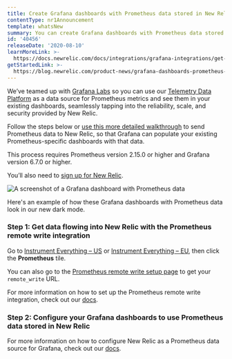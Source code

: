 ```yaml
---
title: Create Grafana dashboards with Prometheus data stored in New Relic
contentType: nr1Announcement
template: whatsNew
summary: You can create Grafana dashboards with Prometheus data stored in New Relic!
id: '40456'
releaseDate: '2020-08-10'
learnMoreLink: >-
  https://docs.newrelic.com/docs/integrations/grafana-integrations/get-started/grafana-support-prometheus-promql
getStartedLink: >-
  https://blog.newrelic.com/product-news/grafana-dashboards-prometheus-telemetry-data-platform/
---
```


We’ve teamed up with [Grafana Labs](https://grafana.com/) so you can use our [Telemetry Data Platform](https://newrelic.com/platform/telemetry-data-platform) as a data source for Prometheus metrics and see them in your existing dashboards, seamlessly tapping into the reliability, scale, and security provided by New Relic.

Follow the steps below or [use this more detailed walkthrough](https://blog.newrelic.com/product-news/grafana-dashboards-prometheus-telemetry-data-platform/) to send Prometheus data to New Relic, so that Grafana can populate your existing Prometheus-specific dashboards with that data.

<Callout variant="tip">
  This process requires Prometheus version 2.15.0 or higher and Grafana version 6.7.0 or higher.

  You’ll also need to [sign up for New Relic](https://newrelic.com/signup/).
</Callout>

![A screenshot of a Grafana dashboard with Prometheus data](./images/prometheus_grafana_dashboard.png "A screenshot of a Grafana dashboard with Prometheus data")

Here's an example of how these Grafana dashboards with Prometheus data look in our new dark mode.

### Step 1: Get data flowing into New Relic with the Prometheus remote write integration

Go to [Instrument Everything – US](http://one.newrelic.com/launcher/nr1-core.settings?pane=eyJuZXJkbGV0SWQiOiJ0dWNzb24ucGxnLWluc3RydW1lbnQtZXZlcnl0aGluZyJ9) or [Instrument Everything – EU](http://one.eu.newrelic.com/launcher/nr1-core.settings?pane=eyJuZXJkbGV0SWQiOiJ0dWNzb24ucGxnLWluc3RydW1lbnQtZXZlcnl0aGluZyJ9), then click the **Prometheus** tile.

You can also go to the [Prometheus remote write setup page](https://one.newrelic.com/launcher/nr1-core.settings?pane=eyJuZXJkbGV0SWQiOiJwcm9tZXRoZXVzLXJlbW90ZS13cml0ZS1pbnRlZ3JhdGlvbi1uZXJkbGV0cy5zZXR1cC1wcm9tZXRoZXVzIn0=) to get your `remote_write` URL.

For more information on how to set up the Prometheus remote write integration, check out our [docs](/docs/integrations/prometheus-integrations/install-configure-remote-write/set-your-prometheus-remote-write-integration).

### Step 2: Configure your Grafana dashboards to use Prometheus data stored in New Relic

For more information on how to configure New Relic as a Prometheus data source for Grafana, check out our [docs](/docs/integrations/grafana-integrations/set-configure/configure-new-relic-prometheus-data-source-grafana).
